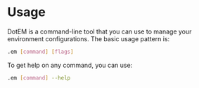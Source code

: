# Usage

DotEM is a command-line tool that you can use to manage your environment configurations. The basic usage pattern is:

```bash copy
.em [command] [flags]
```
To get help on any command, you can use:

```bash copy
.em [command] --help
```
